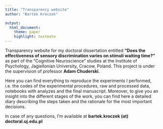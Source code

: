 ```yaml
---
title: "Transparency website"
author: "Bartek Kroczek"

output: 
  html_document: 
    theme: paper
    highlight: textmate
---
```




Transparency website for my doctoral dissertation entitled 
**"Does the effectiveness of sensory discrimination varies on stimuli waiting time?"**
as part of the "Cognitive Neuroscience" studies at the Institute of Psychology,
Jagiellonian University, Cracow, Poland.
This project is under the supervision of professor **Adam Chuderski**.

Here you can find everything to reproduce the experiments I performed, i.e. the codes of the experimental procedures,
raw and processed data, notebooks with analyzes and the final manuscript. Moreover, to give you an insight into the different stages of the work, you can find here a detailed diary describing the steps taken and the rationale for 
the most important decisions.

In case of any questions, I'm available at **bartek.kroczek (at) doctoral.uj.edu.pl**